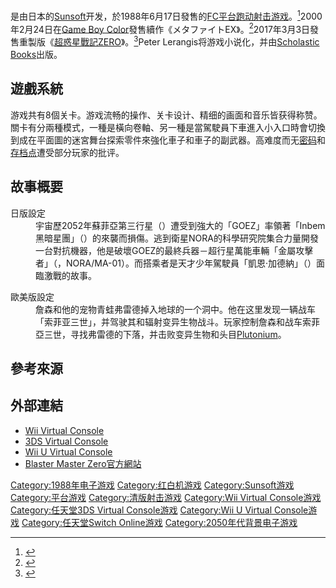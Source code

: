 {{NoteTA
| G1=Games
}}
{{Infobox video game
|title = 超惑星战记
| japanese = 超惑星戦記メタファイト
| english = Blaster Master
| image = 
| common = 超惑星戰記 Metafight{{small|（Inti Creates）}}
| developer = [[Sun電子|Sunsoft]]
| publisher = Sunsoft
| designer = 
| composer = 
| series = 超惑星戰記系列
| released = '''紅白機'''<br />{{Video game release|JP|1988年6月17日|NA|1988年11月|PAL|1991年4月25日}}<u>Virtual Console</u><br>{{vgrelease new|NA|2009年12月14日（Wii）|PAL|2010年4月9日（Wii）|JP|2010年6月29日（Wii）|JP|2012年9月5日（3DS）|PAL|2013年1月10日（3DS）|NA|2014年7月24日（3DS）|PAL|2015年1月12日（Wii U）<u>Nintendo Switch Online</u>{{vgr|WW|2019年1月16日}} }}
| genre = [[平台|平台]]、[[清版射击|跑动射击]]
| modes = [[单人电子游戏|单人]]
| platforms = [[紅白機|紅白機]]、[[Virtual_Console|Virtual Console]]
}}
{{vgname|超惑星战记|ja=超惑星戦記 メタファイト|en=Blaster Master|diff=yes|日版名[[日語假名|假名]]部分为“Metafight”的转写}}是由日本的[[Sunsoft|Sunsoft]]开发，於1988年6月17日發售的[[FC游戏机|FC]][[平台游戏|平台]][[清版射击游戏|跑动射击游戏]]。<ref>{{cite web|title=超惑星戦記メタファイト|url=http://www.famitsu.com/cominy/?m=pc&a=page_h_title&title_id=1278|website=[[ファミ通.com|ファミ通.com]]|language=ja}}</ref>2000年2月24日在[[Game_Boy_Color|Game Boy Color]]發售續作《メタファイトEX》。<ref>{{cite web|title=メタファイトEX|url=http://www.famitsu.com/cominy/?m=pc&a=page_h_title&title_id=12890|website=ファミ通.com|language=ja}}</ref>2017年3月3日發售重製版《[[超惑星戰記ZERO|超惑星戰記ZERO]]》。<ref>{{cite web|title=「超惑星戦記 メタファイト」のリメイク作「ブラスターマスター ゼロ」がNintendo Switchと3DSで配信開始。これを記念した壁紙の配布も|url=http://www.4gamer.net/games/372/G037295/20170302121/|website=4Gamer.net|language=ja|date=2017年3月3日}}</ref>Peter Lerangis将游戏小说化，并由[[Scholastic_Books|Scholastic Books]]出版。

==遊戲系統==
游戏共有8個关卡。游戏流畅的操作、关卡设计、精细的画面和音乐皆获得称赞。關卡有分兩種模式，一種是橫向卷軸、另一種是當駕駛員下車進入小入口時會切換到成在平面圖的迷宮舞台探索零件來強化車子和車子的副武器。高难度而无[[密码_(电子游戏)|密码]]和[[游戏存档|存档点]]遭受部分玩家的批评。

==故事概要==
;日版設定
:宇宙歷2052年蘇菲亞第三行星（{{lang|ja|ソフィア第三惑星}}）遭受到強大的「GOEZ」率領著「Inbem黑暗星團」（{{lang|ja|インベム暗黒星団}}）的來襲而損傷。逃到衛星NORA的科學研究院集合力量開發一台對抗機器，他是破壞GOEZ的最終兵器－超行星萬能車輛「金屬攻擊者」（{{lang|ja|メタル・アタッカー}}，NORA/MA-01）。而搭乘者是天才少年駕駛員「凱恩·加德納」（{{lang|ja|ケイン·ガードナー}}）面臨激戰的故事。

;歐美版設定
:詹森和他的宠物青蛙弗雷德掉入地球的一个洞中。他在这里发现一辆战车「索菲亚三世」，并驾驶其和辐射变异生物战斗。玩家控制詹森和战车索菲亞三世，寻找弗雷德的下落，并击败变异生物和头目[[钚|Plutonium]]。

==參考來源==
{{reflist}}

==外部連結==
*[https://www.nintendo.co.jp/wii/vc/vc_mf/ Wii Virtual Console]{{ja}}
*[https://www.nintendo.co.jp/titles/50010000011633 3DS Virtual Console]{{ja}}
*[https://www.nintendo.co.jp/titles/20010000010428 Wii U Virtual Console]{{ja}}
*[http://blastermaster-zero.com/jp/index.html Blaster Master Zero官方網站]{{ja}}

{{DEFAULTSORT:Chô Wakusei Senki Metafight}}
[[Category:1988年电子游戏|Category:1988年电子游戏]]
[[Category:红白机游戏|Category:红白机游戏]]
[[Category:Sunsoft游戏|Category:Sunsoft游戏]]
[[Category:平台游戏|Category:平台游戏]]
[[Category:清版射击游戏|Category:清版射击游戏]]
[[Category:Wii_Virtual_Console游戏|Category:Wii Virtual Console游戏]]
[[Category:任天堂3DS_Virtual_Console游戏|Category:任天堂3DS Virtual Console游戏]]
[[Category:Wii_U_Virtual_Console游戏|Category:Wii U Virtual Console游戏]]
[[Category:任天堂Switch_Online游戏|Category:任天堂Switch Online游戏]]
[[Category:2050年代背景电子游戏|Category:2050年代背景电子游戏]]